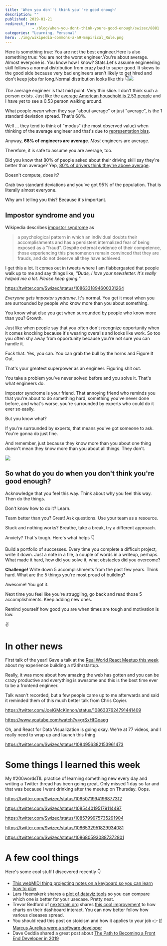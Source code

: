```yaml
---
title: 'When you don''t think you''re good enough'
description: ""
published: 2019-01-21
redirect_from: 
            - /blog/when-you-dont-think-youre-good-enough/swizec/8881
categories: "Learning, Personal"
hero: ./img/wikipedia-commons-a-a9-Empirical_Rule.png
---
```


Here is something true: You are not the best engineer.Here is also something true: You are not the worst engineer.You're about average. Almost everyone is. You know how I know? Stats.Let's assume engineering skill follows a normal distribution from crazy bad to super good. It skews to the good side because very bad engineers aren't likely to get hired and don't keep jobs for long.Normal distribution looks like this 👇![](./img/wikipedia-commons-a-a9-Empirical_Rule.png)

_The_ average engineer is that mid point. Very thin slice. I don't think such a person exists. Just like the [average American household is 2.53 people](https://www.statista.com/statistics/183648/average-size-of-households-in-the-us/) and I have yet to see a 0.53 person walking around.

What people _mean_ when they say "about average" or just "average", is the 1 standard deviation spread. That's 68%.

Well … they tend to think of "modus" (the most observed value) when thinking of the average engineer and that's due to [representation bias](https://en.wikipedia.org/wiki/Representativeness_heuristic).

Anyway, **68% of engineers are average**. _Most_ engineers are average.

Therefore, it is safe to assume you are average, too.

Did you know that 80% of people asked about their driving skill say they're better than average? Yep, [80% of drivers think they're above average](https://www.ncbi.nlm.nih.gov/pubmed/3730094).

Doesn't compute, does it?

Grab two standard deviations and you've got 95% of the population. That is literally almost everyone.

Why am I telling you this? Because it's important.

## Impostor syndrome and you

Wikipedia describes [impostor syndrome](https://en.wikipedia.org/wiki/Impostor_syndrome) as

> a psychological pattern in which an individual doubts their accomplishments and has a persistent internalized fear of being exposed as a "fraud". Despite external evidence of their competence, those experiencing this phenomenon remain convinced that they are frauds, and do not deserve all they have achieved.

I get this a lot. It comes out in tweets where I am flabbergasted that people walk up to me and say things like, _"Dude, I love your newsletter. It's really helped me a lot. Please keep going.”_

<https://twitter.com/Swizec/status/1086331894600331264>

_Everyone gets impostor syndrome_. It's normal. You get it most when you are surrounded by people who know more than you about something.

You know what else you get when surrounded by people who know more than you? Growth.

Just like when people say that you often don't recognize opportunity when it comes knocking because it's wearing overalls and looks like work. So too you often shy away from opportunity because you're not sure you can handle it.

Fuck that. Yes, you can. You can grab the bull by the horns and Figure It Out.

That's your greatest superpower as an engineer. Figuring shit out.

You take a problem you've never solved before and you solve it. That's what engineers do.

Impostor syndrome is your friend. That annoying friend who reminds you that you're about to do something hard, something you've never done before, and what's worse, you're surrounded by experts who could do it ever so easily.

But you know what?

If you're surrounded by experts, that means you've got someone to ask. You're gonna do just fine.

And remember, just because they know more than you about one thing doesn't mean they know more than you about all things. They don't.

![](http://www.ac4d.com/b/wp-content/uploads/2018/11/What-I-know_1920x1080-1-1024x577.jpg)

## So what do you do when you don't think you're good enough?

Acknowledge that you feel this way. Think about why you feel this way. Then do the things.

Don't know how to do it? Learn.

Team better than you? Great! Ask questions. Use your team as a resource.

Stuck and nothing works? Breathe, take a break, try a different approach.

Anxiety? That's tough. Here's what helps 👇

Build a portfolio of successes. Every time you complete a difficult project, write it down. Just a note in a file, a couple of words in a writeup, perhaps. What made it hard, how did you solve it, what obstacles did you overcome?

**Challenge!** Write down 5 accomplishments from the past few years. Think hard. What are the 5 things you're most proud of building?

Awesome! You got it.

Next time you feel like you're struggling, go back and read those 5 accomplishments. Keep adding new ones.

Remind yourself how good you are when times are tough and motivation is low.

✌️

# In other news

First talk of the year! Gave a talk at the [Real World React Meetup this week](https://www.meetup.com/Real-World-React/events/256448268/) about my experience building a #24hrstartup.

Really, it was more about how amazing the web has gotten and you can be crazy productive and everything is awesome and this is the best time ever to be a frontend engineer.

Talk wasn't recorded, but a few people came up to me afterwards and said it reminded them of this much better talk from Chris Coyier.

<https://twitter.com/JoelGMcKinnon/status/1086337624791441409>

<https://www.youtube.com/watch?v=grSxHfGoaeg>

Oh, and React for Data Visualization is going okay. We're at 77 videos, and I really need to wrap up and launch this thing.

<https://twitter.com/Swizec/status/1084956382153961473>

# Some things I learned this week

My #200wordsTIL practice of learning something new every day and writing a Twitter thread has been going great. Only missed 1 day so far and that was because I went drinking after the meetup on Thursday. Oops.

<https://twitter.com/Swizec/status/1085071994196877312>

<https://twitter.com/Swizec/status/1085440195179114497>

<https://twitter.com/Swizec/status/1085799975735291904>

<https://twitter.com/Swizec/status/1086532951829934081>

<https://twitter.com/Swizec/status/1086805930887372801>

# A few cool things

Here's some cool stuff I discovered recently 👇

-   [This webMIDI thing projecting notes on a keyboard so you can learn how to play](https://twitter.com/asutherland/status/1086488060664131589)
-   Lars Heemskerk shares a [plot of dataviz tools](https://twitter.com/larsheemskerk/status/1085046655290753025) so you can compare which one is better for your usecase. Pretty neat.
-   Trevor Bedford of [nextstrain.org](https://nextstrain.org) shares [this cool improvement](https://twitter.com/trvrb/status/844289196940410881) to how charts on their dashboard interact. You can now better follow how various diseases spread.
-   You should read this post on stoicism and how it applies to your job 👉 [If Marcus Aurelius were a software developer](https://codeandtechno.com/posts/stoicism-for-developers/)
-   Dave Ceddia shared a great post about [The Path to Becoming a Front End Developer in 2019](https://daveceddia.com/path-to-frontend-developer-2019/)
